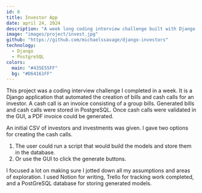 ```yaml
---
id: 8
title: Investor App
date: april 24, 2024
description: "A week long coding interview challenge built with Django for bill automations"
image: "images/project/invest.jpg"
github: "https://github.com/michaelssavage/django-investors"
technology:
  - Django
  - PostgreSQL
colors:
  main: "#435E55FF"
  bg: "#D64161FF"
---
```


This project was a coding interview challenge I completed in a week. It is a Django application that automated the creation of bills and cash calls for an investor. A cash call is an invoice consisting of a group bills. Generated bills and cash calls were stored in PostgreSQL. Once cash calls were validated in the GUI, a PDF invoice could be generated.

An initial CSV of investors and investments was given. I gave two options for creating the cash calls.

1. The user could run a script that would build the models and store them in the database.
2. Or use the GUI to click the generate buttons.

I focused a lot on making sure I jotted down all my assumptions and areas of exploration. I used Notion for writing, Trello for tracking work completed, and a PostGreSQL database for storing generated models.
